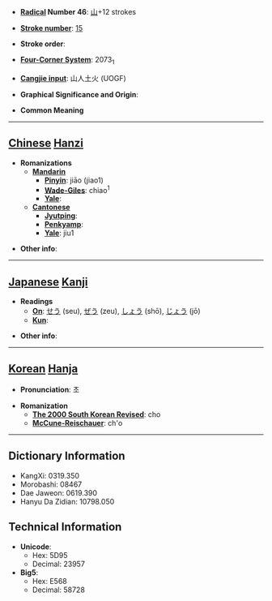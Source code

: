 * '''[[Wiktionary:Chinese radical index| Radical]] Number 46''': [[Wiktionary:Chinese radical index 山|山]]+12 strokes

* '''[[Wiktionary:Chinese total strokes index|Stroke number]]''': [[Wiktionary:Chinese total strokes index 15|15]]

* '''Stroke order''': 

* '''[[Wiktionary:Chinese four corner index|Four-Corner System]]''': 2073<sub>1</sub>

* '''[[Wiktionary:Chinese Cangjie index|Cangjie input]]''': 山人土火 (UOGF)

* '''Graphical Significance and Origin''': 

* '''Common Meaning'''

----

== [[Chinese]] [[Hanzi]] ==

* '''Romanizations'''
** '''[[Mandarin]]'''
*** '''[[Pinyin]]''': jiāo (jiao1)
*** '''[[Wade-Giles]]''': chiao<sup>1</sup>
*** '''[[Yale]]''': 
** '''[[Cantonese]]'''
*** '''[[Jyutping]]''':
*** '''[[Penkyamp]]''': 
*** '''[[Yale]]''': jiu1

* '''Other info''': 

----

== [[Japanese]] [[Kanji]] ==

* '''Readings'''
** '''[[On]]''': [[せう]] (seu), [[ぜう]] (zeu), [[しょう]] (shō), [[じょう]] (jō)
** '''[[Kun]]''': 

* '''Other info''':  

----

== [[Korean]] [[Hanja]] ==

* '''Pronunciation''': 초

* '''Romanization'''
** '''[[The 2000 South Korean Revised Romanization|The 2000 South Korean Revised]]''': cho
** '''[[McCune-Reischauer]]''': ch'o

----

== Dictionary Information ==

* KangXi: 0319.350
* Morobashi: 08467
* Dae Jaweon: 0619.390
* Hanyu Da Zidian: 10798.050

== Technical Information ==

* '''Unicode''':
** Hex: 5D95
** Decimal: 23957
* '''Big5''':
** Hex: E568
** Decimal: 58728